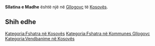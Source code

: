 {{Fshat në 
 | Emri                = Sllatina e Madhe
 | EmriAlt                = 
 | NAME_SHORT_FORM=      
 | NAME_GENERIC=      
 | NAME_SORT_NAME_RO=      SLLATINAEMADHE
 | FULL_NAME_RO = Sllatina e Madhe
 | FULL_NAME_ND_RO=Sllatina e Madhe
 | SORT_NAME_RG=SLLATINAEMADHE
 | FULL_NAME_RG=Sllatina e Madhe
 | FULL_NAME_ND_RG=Sllatina e Madhe
 | SRP_NAME_SHORT_FORM=      
 | SRP_NAME_GENERIC=      
 | SRP_NAME_SORT_NAME_RO=      
 | SRP_FULL_NAME_RO = 
 | SRP_FULL_NAME_ND_RO=
 | SRP_SORT_NAME_RG=
 | SRP_FULL_NAME_RG=
 | SRP_FULL_NAME_ND_RG=
 | Emri (Rasa dhanore) = 
 | Figura              = 
 | Shteti              = Kosovo
 | Komuna              = Gllogovc
 | Kodi postar         = 
 | Sipërfaqja          = 

 | Popullsia           = 

 | Regj. i popullsisë  = 
 | Dend. e popullsisë  = 
 | Faqja zyrtare       = 
 <!--- Koordinatat ----> 
 | Gjerësia            = 42.603761
 | Gjatësia            = 21.020366
 | Lartësia            = 
}}
'''Sllatina e Madhe''' është një [[]] në [[Gllogovc]] të [[Kosovës]].

<!-- == Gjeografia == -->
<!-- == Historia == -->
<!-- == Demografia == -->
== Shih edhe ==
{{Komuna Gllogovc}}
{{Kosovo-Administrata-Cung}}

[[Kategoria:Fshatra në Kosovës]]
[[Kategoria:Fshatra në Kommunes Gllogovc]]
[[Kategoria:Vendbanime në Kosovës]]